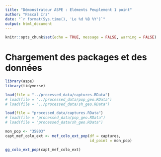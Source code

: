 ```yaml
---
title: "Démonstrateur ASPE : Eléments Peuplement 1 point"
author: "Pascal Irz"
date: "`r format(Sys.time(), 'Le %d %B %Y')`"
output: html_document
---
```

  
```r
knitr::opts_chunk$set(echo = TRUE, message = FALSE, warning = FALSE)
```

# Chargement des packages et des données

```r
library(aspe)
library(tidyverse)
```


```r
load(file = "../processed_data/captures.RData")
# load(file = "../processed_data/pop_geo.RData")
# load(file = "../processed_data/sh_geo.RData")
```

```r
load(file = "processed_data/captures.RData")
# load(file = "processed_data/pop_geo.RData")
# load(file = "processed_data/sh_geo.RData")
```

```r
mon_pop <- "35803"
capt_mef_colo_ext <- mef_colo_ext_pop(df = captures,
                                      id_point = mon_pop)
```



```r
gg_colo_ext_pop(capt_mef_colo_ext)
```

